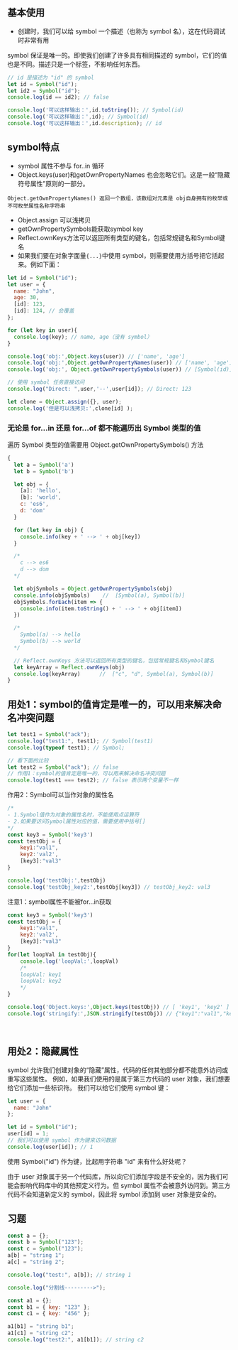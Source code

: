 ## 基本使用
* 创建时，我们可以给 symbol 一个描述（也称为 symbol 名），这在代码调试时非常有用

symbol 保证是唯一的。即使我们创建了许多具有相同描述的 symbol，它们的值也是不同。描述只是一个标签，不影响任何东西。
```js
// id 是描述为 "id" 的 symbol
let id = Symbol("id");
let id2 = Symbol("id");
console.log(id == id2); // false

console.log('可以这样输出：',id.toString()); // Symbol(id)
console.log('可以这样输出：',id); // Symbol(id)
console.log('可以这样输出：',id.description); // id
```

## symbol特点
* symbol 属性不参与 for..in 循环
* Object.keys(user)和getOwnPropertyNames 也会忽略它们。这是一般“隐藏符号属性”原则的一部分。
```
Object.getOwnPropertyNames() 返回一个数组，该数组对元素是 obj自身拥有的枚举或不可枚举属性名称字符串
```
* Object.assign 可以浅拷贝 
* getOwnPropertySymbols能获取symbol key
* Reflect.ownKeys方法可以返回所有类型的键名，包括常规键名和Symbol键名
* 如果我们要在对象字面量`{...}`中使用 symbol，则需要使用方括号把它括起来。例如下面：

```js
let id = Symbol("id");
let user = {
  name: "John",
  age: 30,
  [id]: 123,
  [id]: 124, // 会覆盖
};

for (let key in user){
  console.log(key); // name, age（没有 symbol）
} 

console.log('obj:',Object.keys(user)) // ['name', 'age']
console.log('obj:',Object.getOwnPropertyNames(user)) // ['name', 'age']
console.log('obj:', Object.getOwnPropertySymbols(user)) // [Symbol(id)]

// 使用 symbol 任务直接访问
console.log("Direct: ",user,'--',user[id]); // Direct: 123

let clone = Object.assign({}, user);
console.log('但是可以浅拷贝:',clone[id] );
```

### 无论是 for...in 还是 for...of 都不能遍历出 Symbol 类型的值
遍历 Symbol 类型的值需要用 Object.getOwnPropertySymbols() 方法
```js
{
  let a = Symbol('a')
  let b = Symbol('b')

  let obj = {
    [a]: 'hello',
    [b]: 'world',
    c: 'es6',
    d: 'dom'
  }

  for (let key in obj) {
    console.info(key + ' --> ' + obj[key])
  }

  /*
    c --> es6
    d --> dom
  */

  let objSymbols = Object.getOwnPropertySymbols(obj)
  console.info(objSymbols)    //  [Symbol(a), Symbol(b)]
  objSymbols.forEach(item => {
    console.info(item.toString() + ' --> ' + obj[item])
  })

  /*
    Symbol(a) --> hello
    Symbol(b) --> world
  */

  // Reflect.ownKeys 方法可以返回所有类型的键名，包括常规键名和Symbol键名
  let keyArray = Reflect.ownKeys(obj)
  console.log(keyArray)      //  ["c", "d", Symbol(a), Symbol(b)]
}
```

## 用处1：symbol的值肯定是唯一的，可以用来解决命名冲突问题
```js
let test1 = Symbol("ack");
console.log("test1:", test1); // Symbol(test1)
console.log(typeof test1); // Symbol;

// 看下面的比较
let test2 = Symbol("ack"); // false
// 作用1：symbol的值肯定是唯一的，可以用来解决命名冲突问题
console.log(test1 === test2); // false 表示两个变量不一样
```

作用2：Symbol可以当作对象的属性名
```js
/*
- 1.Symbol值作为对象的属性名时，不能使用点运算符
- 2.如果要访问Symbol属性对应的值，需要使用中括号[]
*/
const key3 = Symbol('key3')
const testObj = {
    key1:"val1",
    key2:'val2',
    [key3]:"val3"
}

console.log('testObj:',testObj)
console.log('testObj_key2:',testObj[key3]) // testObj_key2: val3
```

注意1：symbol属性不能被for...in获取
```js
const key3 = Symbol('key3')
const testObj = {
    key1:"val1",
    key2:'val2',
    [key3]:"val3"
}
for(let loopVal in testObj){
    console.log('loopVal:',loopVal)
    /*
    loopVal: key1
    loopVal: key2
    */
}

console.log('Object.keys:',Object.keys(testObj)) // [ 'key1', 'key2' ]
console.log('stringify:',JSON.stringify(testObj)) // {"key1":"val1","key2":"val2"}
```

<br />

## 用处2：隐藏属性
symbol 允许我们创建对象的“隐藏”属性，代码的任何其他部分都不能意外访问或重写这些属性。
例如，如果我们使用的是属于第三方代码的 user 对象，我们想要给它们添加一些标识符。
我们可以给它们使用 symbol 键：
```js
let user = {
  name: "John"
};

let id = Symbol("id");
user[id] = 1;
// 我们可以使用 symbol 作为键来访问数据
console.log(user[id]); // 1
```

使用 Symbol("id") 作为键，比起用字符串 "id" 来有什么好处呢？

由于 user 对象属于另一个代码库，所以向它们添加字段是不安全的，因为我们可能会影响代码库中的其他预定义行为。但 symbol 属性不会被意外访问到。第三方代码不会知道新定义的 symbol，因此将 symbol 添加到 user 对象是安全的。

## 习题
```js
const a = {};
const b = Symbol("123");
const c = Symbol("123");
a[b] = "string 1";
a[c] = "string 2";

console.log("test:", a[b]); // string 1

console.log("分割线--------->");

const a1 = {};
const b1 = { key: "123" };
const c1 = { key: "456" };

a1[b1] = "string b1";
a1[c1] = "string c2";
console.log("test2:", a1[b1]); // string c2
```
